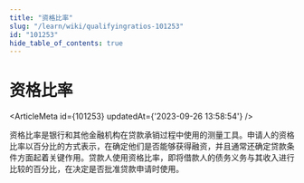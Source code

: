 ```yaml
---
title: "资格比率"
slug: "/learn/wiki/qualifyingratios-101253"
id: "101253"
hide_table_of_contents: true
---
```



# 资格比率

<ArticleMeta id={101253} updatedAt={'2023-09-26 13:58:54'} />
<div className='border-solid border-b border-t-0 my-4 border-[var(--ifm-color-gray-300)]' />

资格比率是银行和其他金融机构在贷款承销过程中使用的测量工具。申请人的资格比率以百分比的方式表示，在确定他们是否能够获得融资，并且通常还确定贷款条件方面起着关键作用。贷款人使用资格比率，即将借款人的债务义务与其收入进行比较的百分比，在决定是否批准贷款申请时使用。
